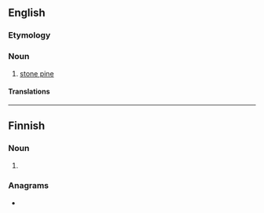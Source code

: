 ==English==

===Etymology===
{{etyl|fr|en}} {{m|fr|arolle}}

===Noun===
{{en-noun}}

# [[stone pine]]

====Translations====
{{trans-see|stone pine}}

{{topics|en|Pines}}

----

==Finnish==

===Noun===
{{head|fi|noun form}}

# {{fi-form of|aro|case=adessive|pl=singular}}

===Anagrams===
* {{anagrams|fi|oralla}}